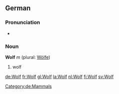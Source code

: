 ==German==
[[Category:de:Mammals]]

===Pronunciation===
*{{IPA|/vɒlf/}}

===Noun===
'''Wolf''' ''m'' (plural: [[Wölfe]])

# wolf

[[de:Wolf]]
[[fr:Wolf]]
[[gl:Wolf]]
[[la:Wolf]]
[[nl:Wolf]]
[[fi:Wolf]]
[[sv:Wolf]]